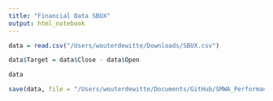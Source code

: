 ```yaml
---
title: "Financial Data SBUX"
output: html_notebook
---
```


```r
data = read.csv("/Users/wouterdewitte/Downloads/SBUX.csv")

data$Target = data$Close - data$Open

data

save(data, file = "/Users/wouterdewitte/Documents/GitHub/SMWA_Performance/data/Financial_Data.RData")
```


